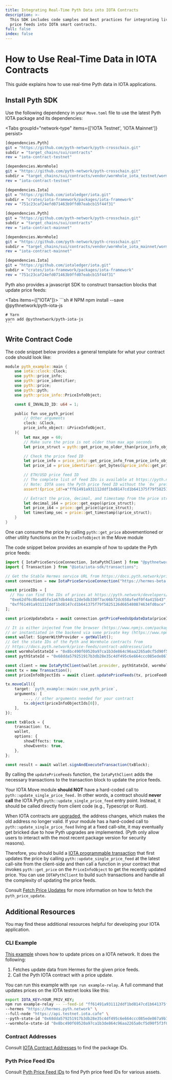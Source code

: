 ```yaml
---
title: Integrating Real-Time Pyth Data into IOTA Contracts
description: >-
  This SDK includes code samples and best practices for integrating live Pyth
  price feeds into IOTA smart contracts.
full: false
index: false
---
```


# How to Use Real-Time Data in IOTA Contracts

This guide explains how to use real-time Pyth data in IOTA applications.

## Install Pyth SDK

Use the following dependency in your `Move.toml` file to use the latest Pyth IOTA package and its dependencies:

<Tabs groupId="network-type" items={['IOTA Testnet', 'IOTA Mainnet']} persist>
<Tab>

```sh copy
[dependencies.Pyth]
git = "https://github.com/pyth-network/pyth-crosschain.git"
subdir = "target_chains/sui/contracts"
rev = "iota-contract-testnet"

[dependencies.Wormhole]
git = "https://github.com/pyth-network/pyth-crosschain.git"
subdir = "target_chains/sui/contracts/vendor/wormhole_iota_testnet/wormhole"
rev = "iota-contract-testnet"

[dependencies.Iota]
git = "https://github.com/iotaledger/iota.git"
subdir = "crates/iota-framework/packages/iota-framework"
rev = "751c23caf24efd071463b9ffd07eabcb15f44f31"
```

</Tab>
<Tab>

```sh copy
[dependencies.Pyth]
git = "https://github.com/pyth-network/pyth-crosschain.git"
subdir = "target_chains/sui/contracts"
rev = "iota-contract-mainnet"

[dependencies.Wormhole]
git = "https://github.com/pyth-network/pyth-crosschain.git"
subdir = "target_chains/sui/contracts/vendor/wormhole_iota_mainnet/wormhole"
rev = "iota-contract-mainnet"

[dependencies.Iota]
git = "https://github.com/iotaledger/iota.git"
subdir = "crates/iota-framework/packages/iota-framework"
rev = "751c23caf24efd071463b9ffd07eabcb15f44f31"
```

</Tab>
</Tabs>

Pyth also provides a javascript SDK to construct transaction blocks that update price feeds:

<Tabs items={["IOTA"]}>
  <Tab>
    ```sh
    # NPM
    npm install --save @pythnetwork/pyth-iota-js

    # Yarn
    yarn add @pythnetwork/pyth-iota-js
    ```

  </Tab>
</Tabs>

## Write Contract Code

The code snippet below provides a general template for what your contract code should look like:

```rust {18} copy
module pyth_example::main {
    use iota::clock::Clock;
    use pyth::price_info;
    use pyth::price_identifier;
    use pyth::price;
    use pyth::pyth;
    use pyth::price_info::PriceInfoObject;

    const E_INVALID_ID: u64 = 1;

    public fun use_pyth_price(
        // Other arguments
        clock: &Clock,
        price_info_object: &PriceInfoObject,
    ){
        let max_age = 60;
        // Make sure the price is not older than max_age seconds
        let price_struct = pyth::get_price_no_older_than(price_info_object,clock, max_age);

        // Check the price feed ID
        let price_info = price_info::get_price_info_from_price_info_object(price_info_object);
        let price_id = price_identifier::get_bytes(&price_info::get_price_identifier(&price_info));

        // ETH/USD price feed ID
        // The complete list of feed IDs is available at https://pyth.network/developers/price-feed-ids
        // Note: IOTA uses the Pyth price feed ID without the `0x` prefix.
        assert!(price_id!=x"ff61491a931112ddf1bd8147cd1b641375f79f5825126d665480874634fd0ace", E_INVALID_ID);

        // Extract the price, decimal, and timestamp from the price struct and use them
        let decimal_i64 = price::get_expo(&price_struct);
        let price_i64 = price::get_price(&price_struct);
        let timestamp_sec = price::get_timestamp(&price_struct);
    }
}
```

One can consume the price by calling `pyth::get_price` abovementioned or other utility functions on the `PriceInfoObject` in the Move module

The code snippet below provides an example of how to update the Pyth price feeds:

```ts copy
import { IotaPriceServiceConnection, IotaPythClient } from "@pythnetwork/pyth-iota-js";
import { Transaction } from "@iota/iota-sdk/transactions";

// Get the Stable Hermes service URL from https://docs.pyth.network/price-feeds/api-instances-and-providers/hermes
const connection = new IotaPriceServiceConnection("https://hermes-beta.pyth.network");

const priceIDs = [
  // You can find the IDs of prices at https://pyth.network/developers/price-feed-ids
  "0xe62df6c8b4a85fe1a67db44dc12de5db330f7ac66b72dc658afedf0f4a415b43", // BTC/USD price ID
  "0xff61491a931112ddf1bd8147cd1b641375f79f5825126d665480874634fd0ace", // ETH/USD price ID
];

const priceUpdateData = await connection.getPriceFeedsUpdateData(priceIDs);

// It is either injected from the browser (https://www.npmjs.com/package/@iota/dapp-kit)
// or instantiated in the backend via some private key (https://www.npmjs.com/package/@iota/iota-sdk)
const wallet: SignerWithProvider = getWallet();
// Get the state IDs of the Pyth and Wormhole contracts from
// https://docs.pyth.network/price-feeds/contract-addresses/iota
const wormholeStateId = "0x8bc490f69520a97ca1b3de864c96aa2265a0cf5d90f5f3f016b2eddf0cf2af2b";
const pythStateId = "0x68dda579251917b3db28e35c4df495c6e664ccc085ede867a9b773c8ebedc2c1";

const client = new IotaPythClient(wallet.provider, pythStateId, wormholeStateId);
const tx = new Transaction();
const priceInfoObjectIds = await client.updatePriceFeeds(tx, priceFeedUpdateData, priceIDs);

tx.moveCall({
    target: `pyth_example::main::use_pyth_price`,
    arguments: [
        ..., // other arguments needed for your contract
        tx.object(priceInfoObjectIds[0]),
    ],
});

const txBlock = {
    transaction: tx,
    wallet,
    options: {
        showEffects: true,
        showEvents: true,
    },
};

const result = await wallet.signAndExecuteTransaction(txBlock);
```

By calling the `updatePriceFeeds` function, the `IotaPythClient` adds the necessary transactions to the transaction block to update the price feeds.

<InfoBox variant="warning">

Your IOTA Move module **should NOT** have a hard-coded call to `pyth::update_single_price_feed.` In other words, a contract should **never call** the IOTA Pyth `pyth::update_single_price_feed` entry point. Instead, it should be called directly from client code (e.g., Typescript or Rust).

When IOTA contracts are [upgraded](https://docs.iota.org/developer/iota-101/move-overview/package-upgrades/introduction), the address changes, which makes the old address no longer valid. If your module has a hard-coded call to `pyth::update_single_price_feed` living at a fixed call-site, it may eventually get bricked due to how Pyth upgrades are implemented. (Pyth only allow users to interact with the most recent package version for security reasons).

Therefore, you should build a [IOTA programmable transaction](https://docs.iota.org/developer/iota-101/transactions/ptb/programmable-transaction-blocks-overview) that first updates the price by calling `pyth::update_single_price_feed` at the latest call-site from the client-side and then call a function in your contract that invokes `pyth::get_price` on the `PriceInfoObject` to get the recently updated price.
You can use `IOTAPythClient` to build such transactions and handle all the complexity of updating the price feeds.

Consult [Fetch Price Updates](../fetch-price-updates) for more information on how to fetch the `pyth_price_update`.

</InfoBox>

## Additional Resources

You may find these additional resources helpful for developing your IOTA application.

### CLI Example

[This example](https://github.com/pyth-network/pyth-crosschain/tree/main/target_chains/iota/cli) shows how to update prices on a IOTA network. It does the following:

1. Fetches update data from Hermes for the given price feeds.
1. Call the Pyth IOTA contract with a price update.

You can run this example with `npm run example-relay`. A full command that updates prices on the IOTA testnet looks like this:

```bash
export IOTA_KEY=YOUR_PRIV_KEY;
npm run example-relay -- --feed-id "ff61491a931112ddf1bd8147cd1b641375f79f5825126d665480874634fd0ace" \
--hermes "https://hermes.pyth.network" \
--full-node "https://api.testnet.iota.cafe" \
--pyth-state-id "0x68dda579251917b3db28e35c4df495c6e664ccc085ede867a9b773c8ebedc2c1" \
--wormhole-state-id "0x8bc490f69520a97ca1b3de864c96aa2265a0cf5d90f5f3f016b2eddf0cf2af2b"
```

### Contract Addresses

Consult [IOTA Contract Addresses](../contract-addresses/iota) to find the package IDs.

### Pyth Price Feed IDs

Consult [Pyth Price Feed IDs](https://pyth.network/developers/price-feed-ids) to find Pyth price feed IDs for various assets.
